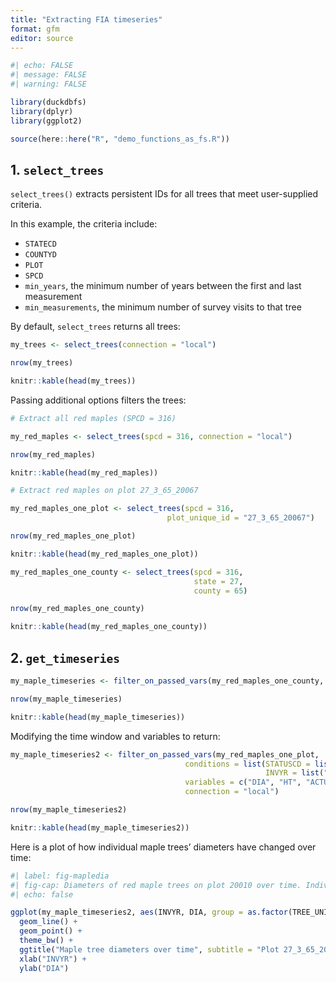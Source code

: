 ```yaml
---
title: "Extracting FIA timeseries"
format: gfm
editor: source
---
```


```r
#| echo: FALSE
#| message: FALSE
#| warning: FALSE

library(duckdbfs)
library(dplyr)
library(ggplot2)

source(here::here("R", "demo_functions_as_fs.R"))

```

## 1. `select_trees`

`select_trees()` extracts persistent IDs for all trees that meet user-supplied criteria.

In this example, the criteria include:

- `STATECD`
- `COUNTYD`
- `PLOT`
- `SPCD`
- `min_years`, the minimum number of years between the first and last measurement
- `min_measurements`, the minimum number of survey visits to that tree 

By default, `select_trees` returns all trees:

```r

my_trees <- select_trees(connection = "local")

nrow(my_trees)

knitr::kable(head(my_trees))

```

Passing additional options filters the trees:

```r

# Extract all red maples (SPCD = 316)

my_red_maples <- select_trees(spcd = 316, connection = "local")

nrow(my_red_maples)

knitr::kable(head(my_red_maples))

```

```r

# Extract red maples on plot 27_3_65_20067

my_red_maples_one_plot <- select_trees(spcd = 316,
                                   plot_unique_id = "27_3_65_20067")

nrow(my_red_maples_one_plot)

knitr::kable(head(my_red_maples_one_plot))

```

```r

my_red_maples_one_county <- select_trees(spcd = 316,
                                         state = 27,
                                         county = 65)

nrow(my_red_maples_one_county)

knitr::kable(head(my_red_maples_one_county))

```

## 2. `get_timeseries`


```r

my_maple_timeseries <- filter_on_passed_vars(my_red_maples_one_county, connection = 'local')

nrow(my_maple_timeseries)

knitr::kable(head(my_maple_timeseries))
```



Modifying the time window and variables to return:


```r

my_maple_timeseries2 <- filter_on_passed_vars(my_red_maples_one_plot, 
                                       conditions = list(STATUSCD = list("==", 1),
                                                         INVYR = list("%in%", 2005:2024)),
                                       variables = c("DIA", "HT", "ACTUALHT", "STATUSCD"),
                                       connection = "local")

nrow(my_maple_timeseries2)

knitr::kable(head(my_maple_timeseries2))
```

Here is a plot of how individual maple trees' diameters have changed over time:

```r
#| label: fig-mapledia
#| fig-cap: Diameters of red maple trees on plot 20010 over time. Individual lines represent individual trees.
#| echo: false

ggplot(my_maple_timeseries2, aes(INVYR, DIA, group = as.factor(TREE_UNIQUE_ID))) +
  geom_line() +
  geom_point() +
  theme_bw() +
  ggtitle("Maple tree diameters over time", subtitle = "Plot 27_3_65_20067") +
  xlab("INVYR") +
  ylab("DIA")

```

